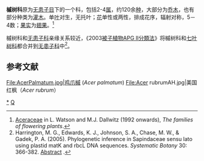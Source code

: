 {{Automatic taxobox
| taxon = Aceraceae
| image = Acer campestre 006.jpg
| image_caption = [[栓皮槭|栓皮槭]]（''Acer campestre''）
| authority = 
| familia_authority = [[Antoine_Laurent_de_Jussieu|Juss.]]
| subdivision_ranks = [[属|属]]
| subdivision =
[[槭属|槭属]]（''Acer''）<br />
[[金钱槭属|金钱槭属]]（''Dipteronia''）
}}

'''槭树科'''原为[[无患子目|无患子目]]下的一个科，包括2-4[[属|属]]，约120余[[种|种]]，大部分为[[乔木|乔木]]，也有部分种类为[[灌木|灌木]]。单[[叶|叶]]对生，无托叶；[[花|花]]单性或两性，排成花序，辐射对称，5－4数；[[果实|果实]]为[[翅果|翅果]]。<ref>[http://delta-intkey.com/angio/www/aceracea.htm Aceraceae] {{Wayback|url=http://delta-intkey.com/angio/www/aceracea.htm |date=20060226170716 }} in L. Watson and M.J. Dallwitz (1992 onwards), ''The families of flowering plants''.</ref>

槭树科和[[无患子科|无患子科]]亲缘关系较近，《2003[[被子植物APG_II分类法_(修订版)|被子植物APG II分類法]]》将槭树科和[[七叶树科|七叶树科]]都合并到[[无患子科|无患子科]]中<ref>Harrington, M. G., Edwards, K. J., Johnson, S. A., Chase, M. W., & Gadek, P. A. (2005). Phylogenetic inference in Sapindaceae sensu lato using plastid matK and rbcL DNA sequences. ''Systematic Botany'' 30: 366-382. [http://www.ingentaconnect.com/content/aspt/sb/2005/00000030/00000002/art00012 Abstract] {{Wayback|url=http://www.ingentaconnect.com/content/aspt/sb/2005/00000030/00000002/art00012 |date=20201027152358 }}.</ref>。

== 参考文献 ==
{{Reflist}}
<gallery>
File:AcerPalmatum.jpg|鸡爪槭 (''Acer palmatum'')
File:Acer rubrumAH.jpg|美国红枫（''Acer rubrum''）
</gallery>

{{Authority control}}
{{Taxonbar|from=Q1450881}}

[[Category:槭树科|*]]
[[Category:无患子目|Q]]